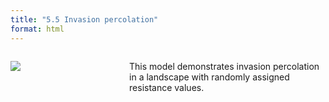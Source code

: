 ```yaml
---
title: "5.5 Invasion percolation"
format: html
---
```


:::: {.columns}
::: {.column width=35%}
[![](5.5-invasionPercolationWithTrapping.png)](5.5-invasionPercolationWithTrapping.nlogo)
:::

::: {.column width=65%}
This model demonstrates invasion percolation in a landscape with randomly assigned resistance values.
:::
::::